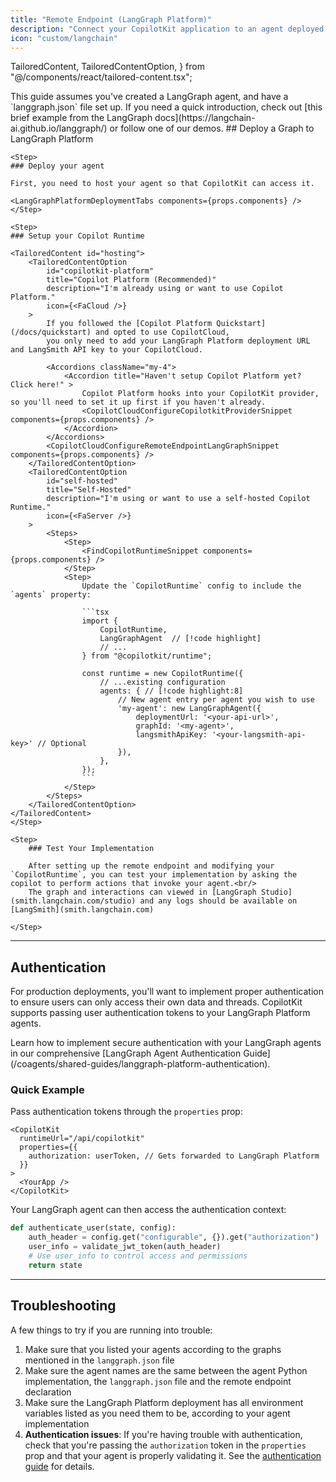 ```yaml
---
title: "Remote Endpoint (LangGraph Platform)"
description: "Connect your CopilotKit application to an agent deployed on LangGraph Platform."
icon: "custom/langchain"
---
```


  TailoredContent,
  TailoredContentOption,
} from "@/components/react/tailored-content.tsx";

<Callout type="info">
  This guide assumes you've created a LangGraph agent, and have a
  `langgraph.json` file set up. If you need a quick introduction, check out
  [this brief example from the LangGraph
  docs](https://langchain-ai.github.io/langgraph/) or follow one of our demos.
</Callout>
## Deploy a Graph to LangGraph Platform

<Steps>

    <Step>
    ### Deploy your agent

    First, you need to host your agent so that CopilotKit can access it.

    <LangGraphPlatformDeploymentTabs components={props.components} />
    </Step>

    <Step>
    ### Setup your Copilot Runtime

    <TailoredContent id="hosting">
        <TailoredContentOption
            id="copilotkit-platform"
            title="Copilot Platform (Recommended)"
            description="I'm already using or want to use Copilot Platform."
            icon={<FaCloud />}
        >
            If you followed the [Copilot Platform Quickstart](/docs/quickstart) and opted to use CopilotCloud,
            you only need to add your LangGraph Platform deployment URL and LangSmith API key to your CopilotCloud.

            <Accordions className="my-4">
                <Accordion title="Haven't setup Copilot Platform yet? Click here!" >
                    Copilot Platform hooks into your CopilotKit provider, so you'll need to set it up first if you haven't already.
                    <CopilotCloudConfigureCopilotkitProviderSnippet components={props.components} />
                </Accordion>
            </Accordions>
            <CopilotCloudConfigureRemoteEndpointLangGraphSnippet components={props.components} />
        </TailoredContentOption>
        <TailoredContentOption
            id="self-hosted"
            title="Self-Hosted"
            description="I'm using or want to use a self-hosted Copilot Runtime."
            icon={<FaServer />}
        >
            <Steps>
                <Step>
                    <FindCopilotRuntimeSnippet components={props.components} />
                </Step>
                <Step>
                    Update the `CopilotRuntime` config to include the `agents` property:

                    ```tsx
                    import {
                        CopilotRuntime,
                        LangGraphAgent  // [!code highlight]
                        // ...
                    } from "@copilotkit/runtime";

                    const runtime = new CopilotRuntime({
                        // ...existing configuration
                        agents: { // [!code highlight:8]
                            // New agent entry per agent you wish to use
                            'my-agent': new LangGraphAgent({
                                deploymentUrl: '<your-api-url>',
                                graphId: '<my-agent>',
                                langsmithApiKey: '<your-langsmith-api-key>' // Optional
                            }),
                        },
                    });
                    ```
                </Step>
            </Steps>
        </TailoredContentOption>
    </TailoredContent>
    </Step>

    <Step>
        ### Test Your Implementation

        After setting up the remote endpoint and modifying your `CopilotRuntime`, you can test your implementation by asking the copilot to perform actions that invoke your agent.<br/>
        The graph and interactions can viewed in [LangGraph Studio](smith.langchain.com/studio) and any logs should be available on [LangSmith](smith.langchain.com)

    </Step>

</Steps>

---

## Authentication

For production deployments, you'll want to implement proper authentication to ensure users can only access their own data and threads. CopilotKit supports passing user authentication tokens to your LangGraph Platform agents.

<Callout type="info">
  Learn how to implement secure authentication with your LangGraph agents in our
  comprehensive [LangGraph Agent Authentication
  Guide](/coagents/shared-guides/langgraph-platform-authentication).
</Callout>

### Quick Example

Pass authentication tokens through the `properties` prop:

```tsx
<CopilotKit
  runtimeUrl="/api/copilotkit"
  properties={{
    authorization: userToken, // Gets forwarded to LangGraph Platform
  }}
>
  <YourApp />
</CopilotKit>
```

Your LangGraph agent can then access the authentication context:

```python
def authenticate_user(state, config):
    auth_header = config.get("configurable", {}).get("authorization")
    user_info = validate_jwt_token(auth_header)
    # Use user_info to control access and permissions
    return state
```

---

## Troubleshooting

A few things to try if you are running into trouble:

1. Make sure that you listed your agents according to the graphs mentioned in the `langgraph.json` file
2. Make sure the agent names are the same between the agent Python implementation, the `langgraph.json` file and the remote endpoint declaration
3. Make sure the LangGraph Platform deployment has all environment variables listed as you need them to be, according to your agent implementation
4. **Authentication issues**: If you're having trouble with authentication, check that you're passing the `authorization` token in the `properties` prop and that your agent is properly validating it. See the [authentication guide](/coagents/shared-guides/langgraph-platform-authentication) for details.
